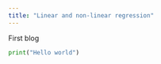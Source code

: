 ```yaml
---
title: "Linear and non-linear regression"
---
```


First blog

```python
print("Hello world")
```
